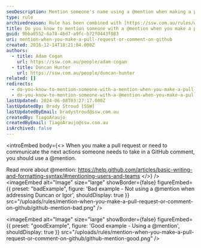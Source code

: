```yaml
---
seoDescription: Mention someone's name using a @mention when making a pull request or commenting on GitHub for effective communication and collaboration.
type: rule
archivedreason: Rule has been combined with [https://ssw.com.au/rules/when-you-use-mentions-in-a-pbi](/rules/when-you-use-mentions-in-a-pbi)
title: Do you know to mention someone with a @mention when you make a pull request or comment on GitHub?
guid: 9bba0552-6a78-4bd7-a9fc-b72f0443f083
uri: mention-when-you-make-a-pull-request-or-comment-on-github
created: 2016-12-14T18:21:04.000Z
authors:
  - title: Adam Cogan
    url: https://ssw.com.au/people/adam-cogan
  - title: Duncan Hunter
    url: https://ssw.com.au/people/duncan-hunter
related: []
redirects:
  - do-you-know-to-mention-someone-with-a-mention-when-you-make-a-pull-request-or-comment-on-github
  - do-you-know-to-mention-someone-with-a-@mention-when-you-make-a-pull-request-or-comment-on-github
lastUpdated: 2024-06-08T03:27:17.000Z
lastUpdatedBy: Brady Stroud [SSW]
lastUpdatedByEmail: bradystroud@ssw.com.au
createdBy: TiagoAraujo
createdByEmail: TiagoAraujo@ssw.com.au
isArchived: false
---
```


<introEmbed
  body={<>
When you make a pull request or need to communicate the next actions someone needs to take in a GitHub comment, you should use a @mention.

Read more about @mention: <https://help.github.com/articles/basic-writing-and-formatting-syntax/#mentioning-users-and-teams>
  </>}
/>
<imageEmbed
  alt="Image"
  size="large"
  showBorder={false}
  figureEmbed={{
    preset: "badExample",
    figure: 'Bad example - Not using a @mention when addressing Duncan or Igor',
    shouldDisplay: true
  }}
  src="/uploads/rules/mention-when-you-make-a-pull-request-or-comment-on-github/github-mention-bad.png"
/>

<imageEmbed
  alt="Image"
  size="large"
  showBorder={false}
  figureEmbed={{
    preset: "goodExample",
    figure: 'Good example - Using a @mention',
    shouldDisplay: true
  }}
  src="/uploads/rules/mention-when-you-make-a-pull-request-or-comment-on-github/github-mention-good.png"
/>
